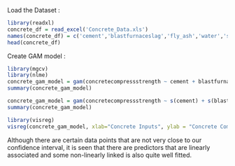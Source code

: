 
Load the Dataset :


```{r}
library(readxl)
concrete_df = read_excel('Concrete_Data.xls')
names(concrete_df) = c('cement','blastfurnaceslag','fly_ash','water','superplasticizer','coarse_aggregate', 'fine_aggregate', 'age', 'concretecompressstrength')
head(concrete_df)
```

Create GAM model :


```{r}
library(mgcv)
library(nlme)
concrete_gam_model = gam(concretecompressstrength ~ cement + blastfurnaceslag + fly_ash + water + superplasticizer + coarse_aggregate + fine_aggregate + age, data= concrete_df)
summary(concrete_gam_model)
```


```{r}
concrete_gam_model = gam(concretecompressstrength ~ s(cement) + s(blastfurnaceslag) + s(fly_ash) + s(water) + s(superplasticizer) + s(coarse_aggregate) + s(fine_aggregate) + s(age), data= concrete_df)
summary(concrete_gam_model)
```



```{r}
library(visreg)
visreg(concrete_gam_model, xlab="Concrete Inputs", ylab = "Concrete Compress Strength") 
```



Although there are certain data points that are not very close to our confidence interval, it is seen that there are predictors that are linearly associated and some non-linearly linked is also quite well fitted.